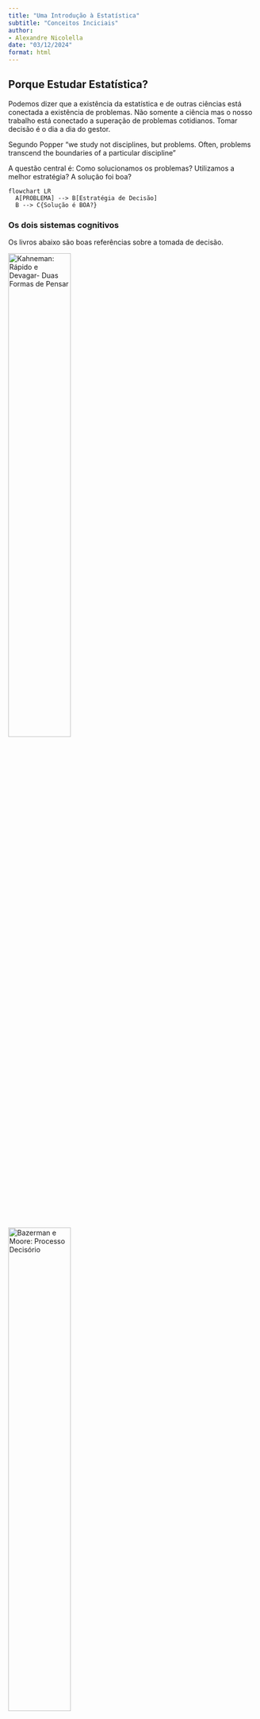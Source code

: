 ```yaml
---
title: "Uma Introdução à Estatística"
subtitle: "Conceitos Inciciais"
author:
- Alexandre Nicolella
date: "03/12/2024"
format: html
---
```


## Porque Estudar Estatística?

Podemos dizer que a existência da estatística e de outras ciências está conectada a existência de problemas. Não somente a ciência mas o nosso trabalho está conectado a superação de problemas cotidianos. Tomar decisão é o dia a dia do gestor.

Segundo Popper "we study not disciplines, but problems. Often, problems transcend the boundaries of a particular discipline"

A questão central é: Como solucionamos os problemas? Utilizamos a melhor estratégia? A solução foi boa?

```mermaid
flowchart LR
  A[PROBLEMA] --> B[Estratégia de Decisão]
  B --> C{Solução é BOA?}
```

### Os dois sistemas cognitivos

Os livros abaixo são boas referências sobre a tomada de decisão.

::: {layout="[30,-40,30]"}
[![Kahneman: Rápido e Devagar- Duas Formas de Pensar](figuras\kahneman.jpg){width="50%"}](https://a.co/d/ilbbxRJ)

[![Bazerman e Moore: Processo Decisório](figuras\bazerman.jpg){width="50%"}](https://a.co/d/iy4MURf)
:::

Existem dois sistemas que utilizamos para tomar decisão. O chamado **Sistema 1** e o chamado **Sistema 2**. Segue uma breve descrição de cada um:

**Sistema 1**:

-   Intuitivo, rápido, automático, sem esforço, implícito e emocional
    -   Pressa,
    -   Falta de tempo,
    -   Problemas menos importante
    -   Mais Falhas/Erros

**Sistema 2**

-   Raciocíonio lento, consciente, esforçado, explícito, lógico
    -   Requer tempo,
    -   Mais recursos
    -   Problemas mais importante
    -   Menos Falhas

Para o Sistema 1 usamos a nossa intuição que chamamos de Heurística. Vejamos um pouco mais sobre esse sistema.

**HEURÍSTICA**

São rotinas inconscientes ou atalhos que o nosso cérebro utiliza para lidar com a complexidade.

-   Modelo/Regras Intuitivas.
-   Próprio do Sistema 1.
-   Apesar de processo sofisticado, são passíveis de falhas. Intuição falha

[**Um Exemplo**]{.underline}

Veja a figura abaixo retirada do livro do Bazerman.Responda rápido.

**Qual delas tem o tampo mais quadrado?**

![Bazerman: Exemplo das mesas](figuras\mesa.jpg){width="80%"}

Se você achou que é a segunda mesa, você está alinhado com a grande maioria. Nesse caso você usou o seu sistema 1

Vamos repitir a pergunta:

**Qual delas tem o tampo mais quadrado?**

Agora use uma régua para medir as mesas. Usamos aqui o sistema 2. Mais tempo e recursos são utlizados. Qual mesa agora você considera mais quadrada? Mudou sua opinião?

Com a régua vemos que as mesas são iguais. Isso mostra que a nossa intuição **FALHA**.

**Tipos de Heurísticas**

-   **Heurística da disponibilidade**: Usamos o que está mais próximo na memória para calcular a probabilidade.

-   **Heurística da representatividade**: Buscamos aquilo que reforça o padrão.

-   **Heurística da hipótese positiva**: Assumimos que uma determinada hipótese é verdadeira e não olhamos o contrafactual.

-   **Heurística do afeto**: Decisão considera o emocional. Seu humor afetam as decisões.

Para contornar os problemas da intuição e seus viéses na tomada de decisão o primeiro passo é compreender que eles existem e estarmos alerta. E para problemas maiores o uso do sistema 2 torna-se relevante.

Uma das principais ferramentas do sistema 2 é a Estatística. Com os avanços computacionais essa ciência tem se destacado como um dos elementos centrais do *data science*. Abaixo a figura resume as diversas áreas de desenvolvimento da análise de dados, obviamente não exaustiva:

![Fluxograma da Análise de Dados](figuras\analisedados.jpg){width="80%"}

Nosso objetivo é explorar nessa seção a análise descritiva. Chamado hoje no *Business Intelligence*, que e uma das áreas do *Data Science*.

## Conceitos Básicos de Estatística

Novamente começamos com um problema e esse definirá a nossa análise. Vejamos alguns problemas que poderiam nos interessar...

::: callout-note
## Problema 1

O prefeito de Ribeirão Preto vai lançar uma política que fornece vouchers de alimentação para mulheres que estão em situação de pobreza.

**Problema**: [Qual o valor que devo reservar ao programa? Quantas mulheres serão atendidas?]{.underline}
:::

::: callout-note
## Problema 2

O TJSP vai lançar um programa para reduzir o tempo médio em processos de feminicídio.

**Problema**: [Qual o tempo médio de um processo de feminicídio?]{.underline}
:::

::: callout-note
## Problema 3

O O governo federal vai lançar um programa para capacitar mulheres que estão fora do mercado de trabalho.

**Problema**: [Quantas mulheres serão alvos dessa política?]{.underline}
:::

### A Variável Aleatória

O problema nos define a população que estou interessado. Vamos seguir, a princípio, com o nosso probelma 1 para definirmos alguns conceitos importantes.

**No problema 1**: me interessa compreender a renda das mulheres que moram em Ribeirão Preto em dado ano. Para ficar simples vamos abreviar o que nos interessa

$$X=\text{Renda das mulheres que moram em Ribeirão Preto em determinado ano}$$ Agora posso utilizar o X no lugar do nome. Olhando para a população e pensando que cada nível de renda pode ser representada por uma cor, teremos a seguinte imagem pouco de como a renda se distribui nessa população:

![Renda pc das mulheres de Ribeirão Preto.](figuras\lego.jpg){width="50%"}

A questão é: quais cores existem e quantas peças de cada cor temos? Para isso usamos um experimento

**EXPERIMENTO ALEATÓRIO**

O experimento em ciências sociais aplicadas em geral está associada a observação sistemática de pessoas, cidades, empresas ou processos. A ideia é:

-   Sortear pessoas e observar a sua caracteristica de forma indefinida e sempre na mesma condição.\
-   Não consigo dizer o que vai sair no próximo sorteio, apenas consigo descrever os resultados possíveis
-   Se repetir o experimento um número grande de vezes uma regularidade aparece.

Se eu conseguir sortear de forma indefinida e na mesma condição as mulheres que moram em Ribeirão Preto e perguntar sobre a sua renda. Eu consigo reorganizar a figura acima da seguinte forma:

![Renda pc das mulheres de Ribeirão Preto.](figuras\lego_org.jpg){width="50%"}

**ESPAÇO AMOSTRAL**

Agora conseguimos organizar os nossos resultados em um lugar chamado espaço amostral. Nele teremos todas as cores (azul, branca, amarela...) que podem acontecer e o número de peças de cada cor (a chance). Em outras palavras teremos todos os possíveis valores de $X$ e suas probabilidades.

**VARIÁVEL ALEATÓRIA**

Quanto representamos esse espaço amostral em formato de números é o que chamamos de Variável Aleatória (V.A.). A V.A. é a combinação de tudo que pode acontecer, ou seja, todas as rendas que existem associadas a probabilidade de cada uma das rendas acontecerem.

Existem dois tipos principais de variáveis aleatórias: discretas e contínuas.

**VARIÁVEIS ALEATÓRIAS DISCRETAS**

É um tipo de variável que conseguimos colocar em lista, seja finita ou infinita $x_1; x_2;...; x_n;...$ e associa-se a cada um dessses valores uma probabilidade $p(x_1); p(x_2);...; p(x_n);...$

Podemos pensar aqui se a pessoa é casada, solteira, divorciada, viúva ou outra condição. Se no processo classificamos como homicídio ou feminicídio, se mora na área urbana ou rural...

Na figura abaixo iremos coletar de 20 processos de homicídio e gostariamos de saber quando é classificado como feminicídio e quanto é classificado como homicídio (p=0,3).

```r
feminicidio <- 0:20

plot(feminicidio,dbinom(feminicidio,size=20,prob=.3),
     type='h',
     main='Distribuição Binomial (n=20, p=0.3)',
     ylab='Probabilidade',
     xlab ='Feminicídio',
     lwd=3)
```

**VARIÁVEIS ALEATÓRIAS CONTÍNUAS**

Por outro lado, uma variável aleatória contínua pode assumir infinito valores dentro de um intervalo específico. Agora temos infinitas possibilidades de resultados para $X$ e agora associamos uma função $f(x)$ que irá descrever o comportamento da probabilidade.

Por exemplo, a altura de uma pessoa, a sua renda, a sua idade, o tempo que demora um processo.

Abaixo temos uma representação de uma distriuição continua da renda das mulheres em Ribeirão Preto, chamada distribuição normal:

```r
rm(list = ls(all.names = TRUE)) #will clear all objects includes hidden objects.
x<-seq(700,1300,1)
fdnorm<-dnorm(x = x, mean = 1000, sd=100)  
fdanorm<-pnorm(q = x, mean = 1000, sd=100)
curve(dnorm(x,1000,100),xlim=c(700,1300),main='',xaxt="n",xlab="Renda pc Mulheres", ylab="f(x)",col="darkblue",cex.axis=0.65, cex.lab=0.8) 
axis(1,at=c(900, 1000, 1100),labels =
       c("-DP(X)","E(x)","DP(x)"),cex.axis=0.65, cex.lab=0.8) 
lines(x=c(1000,1000),y=c(0,fdnorm[x==1000]),lty=2, col="black") 
lines(x=c(1100,1100),y=c(0,fdnorm[x==1100]),lty=2, col="black")
lines(x=c(900,900),y=c(0,fdnorm[x==900]),lty=2, col="black")

```

#### Esperança e Variância

O fomato das distribuições vistas dependem principalmente de dois parâmetros: A esperança que é uma medida de centralidade e a variância que é uma medida de dispersão.

**ESPERANÇA** - $E(X)$

É uma medida de centralidade da variável aleatória. É definida como a média ponderada de todos os possíveis resultados de $X$, onde os pesos são dados pelas probabilidades desses resultados ocorrerem. A esperança de $X$, $E(X)$, é calculada como:

$$E(X) = \sum_{x} x \cdot P(X = x)$$

para variáveis discretas.

$$E(X) = \int_{-\infty}^{\infty} x \cdot f(x)$$,

para variáveis contínuas

**VARIÂNCIA POPULACIONAL** - $Var(X)$

A variância é uma medida que captura como os dados populacionais se dispersão em relação a sua média (ou esperança).

$$Var(X) =\frac{1}{N} \sum_{1}^{N} (X_i-E(X))^2$$ Ou podemos assim representar: $$\text{Var}(X) = E(X^2) - [E(X)]^2$$.

**DESVIO PADRÃO POPULACIONAL** - $DP(X)$

A variãncia é uma medida ao quadrado. Se estamos falando da renda seria uma medida da dispersão ao quadrado, ou seja, em $R\$^{2}$. Para retornar a unidade original usamos o desvio padrão que é:

$$DP(X)=\sqrt{Var(X)}$$

Vejamos o que acontece quando mudamos a esperança e o desvio padrão. No gráfico em azul temos a esperança igual a 10 e devio padrão de 2,5. No gráfico em vermelho temos esperança de 20 e desvio padrão de 10. E no grafico em verde temos esperança de 10 e desvio padrão de 1. Nota-se que quanto menor o desvio padrão mais concentrados são os valores que podem acontecer.

```r
curve(dnorm(x,mean=10,sd=sqrt(2.5)),xlim=c(0,30),ylim=c(0.0,0.4),xaxs="i",yaxs="i",ylab="", col="darkblue") 
par(new=T)
curve(dnorm(x,mean=20,sd=sqrt(10)),xlim=c(0,30),ylim=c(0.0,0.4),xaxs="i",yaxs="i",ylab="", col="darkred") 
par(new=T)
curve(dnorm(x,mean=20,sd=sqrt(1)),xlim=c(0,30),ylim=c(0.0,0.4),xaxs="i",yaxs="i",ylab="", col="darkgreen") 

```

### Variáveis Aleatórias Bidimensionais

Muito provavelmente nos interessa observar mais de uma característica de um experimento. Por exemplo, não somente a renda das mulheres em Ribeirão Preto nos interessa, mas o seu consumo alimentar também julgamos importante para o projeto.

Portanto, queremos observar duas características de forma simultânea das mulheres: sua renda e seu consumo alimentar. Ou seja, duas características simultaneamente do mesmo experimento $\epsilon$ que foi observar as mulheres no município.

Apesar de termos coletados duas informações, temos na realidade três informações. A informação da renda, a informação do consumo alimentar e a informação de como renda e consumo alimentar interagem.

**VISUALIZAÇÃO GRÁFICA**

Vejamos agora um exemplo de variável aleaória bidimensional:

**Normal Bivariada**:

Abaixo tem-se uma variável aleatória $(X,Y)$ com distribuição normal bivariada com a esperança de $X$ igual a 1, de $Y$ igual a 0, o desvio-padrões iguais a 3 e 2 respectivamente. Aqui consideremaos a correlação de 1 (veremos mais a frente esse conceito)

```r
library(mnormt)

#Para tornar reproduzível
set.seed(0)

#cCriando a normal bivariada
x     <- seq(-3, 3, 0.1) 
y     <- seq(-3, 3, 0.1)
mu    <- c(1, 0)
sigma <- matrix(c(3, 1, 1, 2), nrow=2)
f     <- function(x, y) dmnorm(cbind(x, y), mu, sigma)
z     <- outer(x, y, f)

#Criando um gráfico de superfície
persp(x, y, z, theta=-30, phi=25, expand=0.6, ticktype='detailed')
```

Surge aqui um conceito importante que tenta medir como as características da população se relacionam - uma medida do relacionamento. Assim:

[O que acontece com o consumo de alimentos quando a renda das mulheres sobem?]{.underline}

#### Covariância e Correlação

Duas medidas que tentam mensurar o "grau de associação" linear entre X e Y são:

**COVARIÂNCIA**

$$Cov(X,Y)=E[(X-E(X))(Y-E(Y))]= E(X.Y)-E(X).E(Y)$$

Ela mede a variabilidade conjunta de uma variável aleátoria multidimensional. Como no caso da variância, ela sofre do efeito das escalas de medidas. Para corrigir dividimos pelos desvios padrões. Surge dessa maneira a medida de correlação.

**CORRELAÇÃO**

$$\rho_{X,Y}=\frac{E[(X-E(X))(Y-E(Y))]}{\sqrt{Var(X)Var(Y)}}=\frac{Cov(X,Y)}{DP(X).DP(Y)}$$

::: callout-warning
## Correlação

A correlação mede o **GRAU DE ASSOCIAÇÃO LINEAR**. Associações não lineares não são capturadas pela correlação.
:::

::: callout-note
## Lendo a Correlação

A correlação $\rho_{X,Y}$ varia de -1 até 1. Sendo que:

$\rho$ próximo a 1 e -1 indicam alto grau de linearidade e $\rho$ próximo a 0 indica ausência de relação linear - mas não diz nada sobre relações não-lineares.
:::

**VISUALIZAÇÃO GRÁFICA**

Veja no gráfico abaixo que a variável 4 e 5 possuem correlação perfeita, igual a -1. E as variáveis 3 e 1 não possuem grau de associação linear, correlação próxima a 0.

```r
library(psych)
data <- data.frame( var1 = 1:100 + rnorm(100,sd=20), v2 = 1:100 + rnorm(100,sd=27), v3 = rep(1, 100) + rnorm(100, sd = 1)) 
data$v4 = data$var1 ** 2 
data$v5 = -(data$var1 ** 2) 
pairs.panels(data)
```

## Conceitos Básicos Inferência Estatística

Dado a nossa pergunta ou problema, gostariamos de saber as carcateística de uma população.

Entretantom um processo de levantamento de informações é em geral caro e em muitas situações é destrutivo. Em ciências sociais estamos interessados em características de pessoas, empresas, municípios, estados, países etc. Não é destrutivo mas é uma coleta cara. Por exemplo, o Censo demográfico de 2010 custou R\$ 1,3 bilhões, ou aproximadamente R\$ 2,2 bi em reais de 2020. O valor é de aproximadamente R\$ 35,00 por domicílio.

Dessa forma nosso objetivo aqui é:

::: callout-note
## Objetivo

A partir de uma amostra da população realizar inferência sobre toda a população
:::

### Exemplos do príncipio no dia a dia

Pense nessas situações:

-   Para medir a glicose muitos pacientes usam uma gota de sangue e um pequeno aparelho. A partir dele sabem quanto tem no corpo todo, basta uma gota para termos boa certeza de quanto é taxa de glicose!
-   Para saber se a quantidade de sal está adequada em uma grande panela de arroz, basta uma pequena colher de chá para termos uma boa certeza!
-   Abacaxis às vezes são vendidos em caminhões na rua. Quando paramos provamos e são doces. Compramos 4 por 10. Qual a certeza que esses que vc está levando estejam também doces? É diferente das situações anteriores?

Com certeza vc deve ter pensado que essas situações tem grau de certeza variáveis. A diferença está em quão homogênea é a característica na população, o sal no arroz e a glicose no sangue devem ser muito bem distribuidas, ou seja, bem homogêneas. Já a doçura no abacaxi deve ter distribuição maior e provar apenas um abacaxi não nos dá uma ideia do todo.

Esse é um erro muito comum, a partir de uma ou poucas observações dizer que o todo se comporta da mesma maneira, esse erro se agrava quando maior é a heterogeneidade!!!

### População, Amostra, Parâmetros e Estimadores

### População e amostra

```mermaid
flowchart LR
  A[POPULAÇÃO] --> B[Totalidade das observações sob Investigação]
  A --> C[AMOSTRA]
  C --> D[Subconjunto da População]
```

A definição da população depende da pergunta de pesquisa ou análise. Se queremos saber qual o salário médio dos empregados do setor industrial no estado de São Paulo para determinado ano, nossa população são todos os funcionários das indústrias instaladas no estado de São Paulo para esse ano. Se queremos os determinantes do desempenho escolar dos alunos do ensino fundamental no Brasil em 2019, nossa população será esse grupo de alunos nesse ano. Se quisermos avaliar o gasto municipal no ano anterior as eleições no Brasil, temos nossa população formada pelos municípios para o ano de análise.

::: callout-tip
## População

Quem define a população é o objetivo do seu trabalho!! Ou seja, seu problema de pesquisa
:::

### Amostragem Aleatória Simples

Existem várias maneiras de fazer uma análise aleatória, uma delas é a simples. Vejamos primeiro um processo de amostragem não aleatório e que possui tendenciosidade. A figura abaixo mostra esse processo\[\^7\]:

![Um processo de amostragem viesádo. Fonte:Data Basecamp](figuras\bias.jpg){width="50%"}

Observa-se que existe uma supervalorização do vermelho e uma subvalorização do azul. Chegariamos a conclusão, caso isso fosse uma pesquisa eleitoral, que o candidato vermelho, segunda amostra teria mais chance de ganhar e o azul quase nenhuma chance. O que não condiz com a população. Dizemos que temos uma amostra viesada ou tendenciosa.

Um processo de amostragem aleatório requer que as características presentes na população estejam presentes na amostras e estejam balanceadas, ou seja, que a sua leitura represente bem o todo.

## Estatística e Parâmetro

```mermaid
flowchart LR
  A[PARÂMETRO] --> B[Medida que descreve uma característica da população]
```

Os parâmetros definem as características de uma população. Qual a renda média da população, qual o desemprego médio da população, qual o desempenho médio educacional, qual a expectativa de vida média na população etc. São características que em geral não observamos.

Uma pergunta, qual o tempo médio que demora um processo de feminicídio? Perceba que mesmo características da população que conhecemos são de difíceis de conhecermos. Temos que nos valer de uma parte e tentar estimar o que seriam os valores dessas características.

```mermaid
flowchart LR
  A[ESTATÍSTICA] --> B[Medida que descreve uma característica da amostra]
```

Sejam $x_1, x_2,..., x_{n}$ os valores medidos a cada para cada medição de $X$. Podemos definir uma estatística como:

$$ t= H (x_1, x_2, ..., x_{n})$$

Alguns exemplos de T:

$$ \text{Média}: \ \overline{x}=\frac{\sum_{i=1}^{n} x_i}{n}$$

$$ \text{Variância:} \ s^{2}= \frac{1}{n-1} \sum_{i=1}^{n} (x_i - \overline{x})^{2} $$

$$ x_{(1)}: Min\{x_1, ..., x_n\}$$


Vejamos a tabela abaixo que já faz uma primeira associação entre estatística e parâmetro:

| Parâmetro      |                   | Estatística    |                    |
|----------------|-------------------|----------------|--------------------|
| Esperança      | $E(X)=\mu$        | $\bar{X}$      | Média              |
| Variância Pop. | $Var(X)=\sigma^2$ | $S^2;\sigma^2$ | Variância Amostral |
| Mediana Pop.   | Md                | md             | Mediana Amostral   |
| Proporção Pop. | p                 | $\hat{p}$      | Proporção Amostral |

[Tabela 1 - Parâmetros populacionais e as Estatísticas associadas]{caption="TRUE"}

Como regra geral, os parâmetros são representados por letras gregas e as estatística com letras do nosso alfabeto (latino) ou letra grega com com chapéu para indicar que é uma estatística.


**ESTIMADORES**
Um estimador é uma estatística calculada a partir da amostra que é usada para estimar um parâmetro desconhecido da população. Nos permitem fazer inferências sobre os parâmetros com base nos dados amostrais. Por exemplo, a média amostral é um estimador da média populacional, e a proporção amostral é um estimador da proporção populacional.




## Teste de Hipotese (Parâmetros).

Algumas vezes gostariamos de testar se uma teoria é verossímil com a realidade ou mesmo testar teorias diferentes e verificar qual seria a mais plausível com base na realidade. 

Dessa forma, gostariamos de testar se uma \textit{hipótese} sobre a população é mais plausível, ou seja, se os dados amostrais trazem evidências que apoiam ou não essa hipótese. Por exemplo:

- Verificar se um determinado medicamento não tem efeito sobre a mortalidade causada por um determinado virus ou se possui efeito. 
- Verificar se a quantidade de gordura anunciado pelo fabricante de um produto realmente está correta ou é maior. 
- Se a afirmativa de um canditado de que possui a maioria dos votos é verdadeira ou é menor. 
- Verificar se as rendas entre duas comunidades são as mesmas para podermos lançar uma política de apoio
- Verifcar se uma política do aumento do recurso as empresas não afeta falência ou se tem efeito.
- se o tempo médio de encaminhamento e deferimento de medida protetiva de urgência é menor do que 48 horas em casos de violência doméstica e familiar contra a mulher.


Aqui faremos algo muito parecido a presunção de inocência, assumimos que a pessoa ou empresa é "inocente". 

- O medicamento não tem efeito, 
- O teor de gordura está certo, 
- O candidato tem maioria, 
- As comunidades possuem a mesma renda, 
- O recurso financeiro não afeta o número de falências
- O deferimento ocorre em até 48h. 

::: {.callout-note title="A Intuição"}
Partimos da premissa de que a hipótese inicial é a correta e tentamos verificar com os fatos (dados amostrais) se essa hipótese colocada é verossímil. 
:::




### Construíndo a Hipótese Nula

Imaginemos o seguinte caso. Um estudo sobre a eficiência do Judiciário sugere que a duração média de um determinado tipo de processo na Justiça Federal é de **600 dias**. No entanto, advogados e operadores do direito argumentam que, na prática, esse tempo pode ser maior devido a atrasos processuais e recursos frequentes. A questão é: a estimativa oficial está correta ou os operadores do direito têm razão?  

Dessa forma, temos duas hipóteses distintas: 

- A primeira afirma que o tempo médio de duração do processo, $\mu$, é de **600 dias**, 
- A segunda sugere que a duração real é superior a **600 dias**.  

Vamos assumir que a estimativa oficial está correta até que se prove o contrário, e chamaremos essa afirmativa de **hipótese nula** ($H_0$):  

$$H_0: \quad \mu = 600 \text{ dias}$$

Já a hipótese alternativa ($H_1$), que representa a teoria concorrente dos operadores do direito, sugere que a média real de duração do processo é maior:  

$$ H_1: \quad \mu > 600 \text{ dias}$$

Nosso problema, então, é decidir se devemos **aceitar ou rejeitar a hipótese nula** $H_0$ — de que o tempo médio é de **600 dias** — em favor da hipótese alternativa $H_1$, que afirma que os processos, na realidade, levam **mais tempo** para serem concluídos.  

Juntas:  
$$H_0: \quad \mu = 600$$
$$H_1: \quad \mu > 600$$

Esse modelo pode ser aplicado utilizando dados reais de processos judiciais para verificar se a alegação dos operadores do direito se sustenta estatisticamente.


### O Teste Estatístico

*Qual dessas duas hipóteses é mais plausível?*

Para isso devemos nos valer de um processo de amostragem, onde faremos $n$ medições do tempo médio dos processos (que chamaremos de X), $X_1, X_2, ..., X_n$, e obteremos os valores em dias do tempo médio de cada processo amostrado $x_1, x_2,...x_n$. 

Com base na amostra devemos realizar algum tipo de cálculo que nos permite inferir se rejeitamos ou não $H_0$, se é plausível ou não a hipótese colocada. Isso é o que chamamos de teste estatístico: 


 $$T = h(X_1,X_2, . . .,X_n)$$


Decidindo qual o $T$ utilizar - a função $h$ que será aplicado aos valores da amostra - devemos compreender qual é a distribuição dessa estatística sob a condição de que a hipótese $H_0$ for a verdadeira. 

::: {.callout-note title="A Intuição"}
Queremos aqui saber se a amostra tivesse sido extraída de contratos com esperança do tempo de duração , $\mathbb{E(X)}$, de 600 dias, quais seriam os valores típicos para a distribuição do estimador T? Dessa forma, podemos comparar esses valores típicos com o que obtivemos no processo de amostragem.
:::


Vejamos no nosso exemplo, gostariamos de verificar a hipótese de que a esperança do tempo médio, $\mu$ é de 600 dias. Como já vimos uma boa alternativa de teste estatístico poderia ser a média, $\bar{X}$. Assim o teste estatístico seria:

$$\bar{X} = \frac{\sum_i^n(X_i)}{n}$$

Com base na amostra observada $x_1, x_2, ..., x_3$ poderiamos obter a estimativa do tempo médio, ou seja, $\bar{x}$. Como saber se essa média calculada nos traz mais evidência a favor de $H_0$ ou $H_1$? Veja a Figura abaixo para pensarmos no problema. 

A figura considera o estimador $\bar{X}$. A esquerda temos os valores do estimador que atestam que a hipótese $H_0$ é a mais plausível, quando mais próxima a estimativa de 600 maior evidência que $H_0$ é verdadeira. Ao caminhar para a direita, os valores do estimador se distanciam de 600, e mais evidência de que $H_0$ não é plausível. 

Dessa forma, precisamos de um ponto no qual (interrogação na figura) onde valores menores do estimador são favoráveis a hipótese nula e valores maiores são mais favoráveis a hipótese alternativa. Por exemplo, se no nosso processo de amostragem obtivemos a estimativa de $\bar{x}=700$, isso é mais favorável a $H_0$ ou $H_1$?

<center>
![Teste de Hipótese - intuição  \label{testehipo1}](figuras\testehipot1.png){
width=80% }

</center>



Para saber qual seriam os valores típicos do estimador $\bar{X}$ sob $H_0$ imagine que a população $X$ seja $N(600,100^2)$, ou seja, tem esperança 600 e desvio padrão populacional de 100. Essa é a afirmação da Justiça Federal, ou seja, nosso $H_0$. 

Já sabemos que um processo de amostragem cada uma das $n$ medições $X_1, X_2, ...,X_n$ possuem a mesma distribuição de $X$. E também sabemos por definição que o estimador $\bar{X}$ terá uma distribuição:

$$N(600,\frac{100^2}{n})$$. 

Supondo que retiramos uma amostra de 25 processos, logo os valores típicos do estimador sob $H_0$ são $N(600,\frac{100^2}{25})$. Vejamos abaixo a simulação do estimador $\bar{X}$, os valores típicos para esse caso,  e onde se encontra o valor de 700. 


```r
x<-seq(500,700,0.1) 
fdnorm<-dnorm(x = x, mean = 600, sd=20)   
regiao=seq(560,640,0.01)
cord.x <- c(min(regiao),regiao,max(regiao))
cord.y <- c(0,dnorm(regiao,mean=600, sd=20),0) 
curve(dnorm(x,600,20),xlim=c(500,700),xlab=expression(bar(x)),type="l",
      col="steelblue4",lwd=2, ylab=expression(paste("f(", bar(x),
      ")")),xaxt="n",cex.axis=0.65, cex.lab=0.8 ) 
axis(1,at=c(500,540,560,580, 600, 620, 640,660, 700),labels =
       c(500,540,560,580, 600, 620, 640,660, 700),cex.axis=0.7, cex.lab=0.8) 
polygon(cord.x,cord.y,col='lightgray')
abline(v=600, col="steelblue4", lty=2, lwd=2)
text(602, 0.001, expression(mu))

```

No centro temos a $E(\bar{X})=\mu=600$. Observamos que para o tamanho amostral que retiramos e sob $H_0$ os valores típicos oscilam mais ou menos entre 560 e 640 - dois desvios padrão para cima e para baixo (lembrem-se que nesse intervalo temos mais de 95\% das observaçoes). 

Quanto retiramos a amostra e calculamos o valor da média obtivemos $\bar{x}=700$. Observe no gráfico acima onde está o valor de 700, muita a frente e notamos claramente que a probabilidade de obtermos esse valor de média com uma amostra retirada da população $N(600,100^2)$, é praticamente 0. 

Portanto, existem evidências de que essa amostra não veio de uma população conforme descrita pela Justiça Federal e sim de processos com tempo médio (esperança) maior do que 600. Portanto, dizemos que rejeitamos $H_0$.




### Erro Tipo I (EI) e Erro Tipo II (EII)

Aqui precisamos distinguir duas ideias, a primeiro é a existência da verdadeira população e a segunda é o que achamos ser a verdadeira população com base na análise que fizemos. Aqui surge o que chamamos de erro estatístico. Não temos como fugir dele, somente controlá-lo. Vejamos a tabela abaixo que resume as possibilidades:


::: {#tab-erro}
| A Decisão          | ($H_0$) é verdadeiro  | ($H_1$) é verdadeiro  |
|--------------------|----------------------|----------------------|
| Rejeitar ($H_0$)  | Erro Tipo I (EI)      | Correto              |
| Não Rejeitar ($H_0$) | Correto            | Erro Tipo II (EII)   |

Table: Tipos de Erros em Estatística, EI e EII.
:::


Observe que a nossa decisão pode incorrer em dois erros diversos.  

::: {.callout-note title="Erro Tipo I e Erro Tipo II"}
**Erro Tipo I e Erro Tipo II**

*Erro Tipo I (EI)*:  ocorre quando "indevidamente" rejeitamemos $H_0$. Nesse caso $H_0$ era verdadeira e rejeitamos.\\

*Erro Tipo II (EII)*: ocorre quando "indevidamente" não rejeitamos $H_0$. Nesse caso não rejeitamos $H_0$ e na verdade $H_1$ é verdadeira.  
:::

O primeiro erro é o chamado na literatura médica de falso negativo, ou seja, classifica a pessoa não portadora da doença (negativa) e na verdade ela possui. 

O segundo tipo é o falso positivo, onde classifica-se a pessoa com a doença quando na realidade ela não possui.

Nosso desafio agora é estabelecer um critério de decisão, o ponto a partir do qual dizemos que $H_0$ não parece mais provável (Figura Teste de Hipótese - Intuição). Essa chamaremos de região crítica ou de rejeição. 

- EI $(\alpha)$- Dizer que o tempo médio é maior que 600, quando na realizadade ela é de 600.
- EII $(\beta)$- Dizer que tempo médio é de 600 quando na realidade ela é maior do que 600. 



Vamos retomar o nosso exemplo. Foi retirada uma amostra de $n=25$ processos e por definição a distribuição de $\bar{X}$ sob $H_0$ será $N(600,\frac{100^2}{25})$.  A hipótese a ser testada será: 

$$H_0: \qquad \mu=600$$
$$H_1: \qquad \mu>600$$

Uma maneira de acharmos o valor a partir do qual teremos a região crítica ou de rejeição, seria controlar o Erro Tipo I $(\alpha)$. Podemos dizer que gostariamos de cometer o Erro Tipo I em apenas 5\% dos casos. 

::: {.callout-note title="Erro Estatístico"}
A chance de retirarmos um amostra e o valor da estimativa ser maior que o valor de decisão é de 5\% dos casos, os outros 95\% sempre cairão na área de aceitação.  
:::


$$P(Z_{\bar{X}} \geq z_c|H_0)=0.05= \alpha$$
Olhando a tabela temos:

$$P(Z_{\bar{X}} \geq 1.65|H_0)=0.05= \alpha$$
$$z_c =\frac{\bar{X}+600}{100/5}$$
$$1.65 = \frac{\bar{X}+600}{20}$$
$$\bar{X}=600+1.65*20=633$$

Portanto,

$$P(\bar{X}\geq 633|H_0)=0.05= \alpha$$

::: {.callout-note title="Tabela Normal" appearance="simple" collapse="true"}
<center>
![Tabela da Norma Padrão  \label{normal_z}](figuras\normal.png){
width=80% }

</center>
:::

Logo, temos agora uma regra de decisão que tenta controlar o Erro Tipo I. A nossa regra de decisão agora é rejeitar $H_0$ toda vez que o valor calculado da estimativa de $\bar{X}$ for maior do que 633 e aceitar quando for menor. Assim nossa região crítica será:

$$RC =\{\bar{x} \in \mathbb{R} | \bar{x} \geq 633\}$$

Isso implica que a probabilidade de rejeitarmos $H_0$ (de que o tempomédio não é de 600), e na verdade ela ser de 600 é de 5\%. 

Vejamos o gráfico:


```r
x<-seq(500,700,0.1) 
fdnorm<-dnorm(x = x, mean = 600, sd=20)  
fdnorm1<-dnorm(x = x, mean = 660, sd=20)
regiao=seq(633,700,0.01)
cord.x <- c(min(regiao),regiao,max(regiao))
cord.y <- c(0,dnorm(regiao,mean=600, sd=20),0) 
curve(dnorm(x,600,20),xlim=c(500,700),xlab=expression(bar(x)),type="l",
      col="steelblue4",lwd=2, ylab=expression(paste("f(", bar(x),
      ")")),xaxt="n",cex.axis=0.65, cex.lab=0.8 ) 
axis(1,at=c(500,540,560,580, 600, 620, 633,660, 700),labels =
       c(500,540,560,580, 600, 620, 633,660, 700),cex.axis=0.7, cex.lab=0.8) 
polygon(cord.x,cord.y,col='wheat4')
abline(v=633, col="steelblue4", lty=2, lwd=2)
text(600, 0.001, expression(mu))
text(660, 0.005, expression(paste("EI=", alpha, "=0.05")))

```

Em cinza tem-se a região crítica descrita acima. Logo todos os valores calculados de $\bar{X}$ que cairem acima de 633, dizemos que rejeitamos $H_0$. Entretanto, percebam que poderiam fazer parte desta distribuição, apesar da chance ser pequena, 5\%. 

Como não sabemos a distribuição sob $H_1$ não conseguimos calcular a probabilidade de não rejeitar $H_0$ e na verdade ela pertencer a distribuição de $H_1$. 


### Procedimento Geral do Teste de Hipótese 

#### Teste para um parâmetro populacional

Temos interesse em uma característica da população. Como vimos por exemplo, o tempo médio de um processo $X$, ou mais especificamente na sua esperança $E(X)=\mu$. Contruímos o teste sobre o parâmetro, podendo ser unicaudal ou bicaudal.

**Hipótese Bicaudal**: 

O teste bilateral ou bicaudal podemos observar valores maiores ou menores em relação a hipótese nula. Assim não temos nenhum conhecimento que nos permita dizer que podemos ter valores somente maiores ou somente menores. Temos a seguinte formulação geral:

$$H_0: \qquad \theta=\theta_0$$

$$H_1: \qquad \theta \neq \theta_0$$

**Nível de significância**

Retomando o nosso exemplo, ao rejeitarmos $H_0$ podemos cometer o erro de dizer que o tempo médio é maior que 600 dias, mas na realidade o tempo era efetivamente 600 dias.

Tentamos controlar esse tipo de erro que é o nosso Erro Tipo I (EI). Temos que definir qual seria o tamanho desse erro, 10\%, 5\%, 1\% etc. Esse percentual é o que chamamos de nível de significância. Quem define esse tamanho é o pesquisador e em geral, em ciência sociais, utilizamos os níveis acima. 

::: {.callout-note title="Nível de Signficãncia"}
**Nível de Significância**:É a probabilidade máxima aceitável de cometer o erro tipo I e chamamos de $\alpha$, sendo um valor entre $0<\alpha<1$
:::

Dessa forma, faremos o teste de hipótese para o parâmetro $\theta$ ao nível de significância de $\alpha$. No nosso caso dizemos que iremos testar se o tempo médio dos processos é de 600,  $H_0: \mu=600$, ao nível de 5\% de significância.


**Valor Crítico e Região Crítica**   

Com base no nível de significância conseguiremos estabelecer qual é o valor crítico e qual seria a região de rejeição. Para o nosso caso encontramos o valor crítico de 633 e a nossa região foi estabelecida como $RC =\{\bar{x} \in R | \bar{x} \geq 633\}$. Conforme calculamos anteiormente. 

Assim, de forma geral tem-se:

$$RC =\{T \in C| H_0\}$$
$$P(T \in C|H_0)\leq\alpha$$


::: {.callout-warning title="Teste Unilateral e Bilateral"}
A região critica depende do teste estatístico escolhido e se a hipótese é unilateral, ou seja, apenas de um lado da distribuição ou bilateral, os dois lados da distribuição. No caso unilateral utilizamos o nível de siginifcância, $\alpha$, todo de um lado apenas. Se for o teste bilateral dividimos o nível de significância, ou seja, utilizamos$\alpha /2$, metade para cada lado.
:::



**O Teste de Hipótese**

Fazemos nosso processo de amostragem e obtemos o valor do teste estatístico. Se o valor do teste ficar fora da região crítica dizemos que não rejeitamos $H_0$. Para o nosso caso, que não existe evidências de que o tempo médio dos processos é maior do 600 dias.

Caso o teste estatítico produza uma estimativa na região crítica, rejeitamos $H_0$, há evidências de que o tempo médio é maior do que aquela postulada pela Justiça Federal.



### Os Cinco passos para a contrução do teste de hipótese


- Estabeleça as hipótese nula $H_0$ e a hipótese alternativa $H_1$
- Defina qual estimador do parâmetro populacional $\theta$ que será usado para testar $H_0$: média, desvio padrão amostral, proporção amostral etc
- Defina o nível de significância - $\alpha$ e estabeleça qual o valor e a região crítica.
- Calcule a estimativa do teste estatístico.
- Se não pertencer a Região Crítica não rejeitamos $H_0$, caso contrário rejeitamos a hipótese nula $H_0$.



### Introdução ao Teste de Hipótese de Duas Populações (de Médias)

O teste de hipótese é uma técnica estatística fundamental usada para tomar decisões baseadas em evidências amostrais. O teste de hipótese de duas populações é aplicado quando queremos comparar as médias de duas populações distintas e determinar se existe uma diferença estatisticamente significativa entre elas. Vamos explorar os principais conceitos deste teste:

**Formulação das Hipóteses**

No teste de hipótese de duas populações, formulamos duas hipóteses:

- **Hipótese Nula ($H_0$)**: Esta é a hipótese inicial que assume que não há diferença entre as médias das duas populações. Geralmente, é representada como 

$$H_0: \mu_1 = \mu_2$$, 

onde $\mu_1$ e $\mu_2$ são as médias das duas populações.

- **Hipótese Alternativa ($H_a$ ou $H_1$)**: Esta é a hipótese que queremos testar, indicando que há uma diferença significativa entre as médias das duas populações. Pode ser definida como: 
$$H_a: \mu_1 > \mu_2$$ 
ou 
$$H_a: \mu_1 < \mu_2$$ 
ou 

$$H_a: \mu_1 \neq \mu_2$$.

**Estatística do Teste**

O teste de hipótese de duas populações geralmente envolve o cálculo de uma estatística de teste específica para comparar as médias das amostras das duas populações. Uma das estatísticas comuns é o teste t de Student, especialmente quando as variâncias populacionais são desconhecidas e podem ser diferentes entre as populações.

**Decisão do Teste**

Após calcular a estatística de teste, comparamos o valor observado da estatística com um valor crítico ou calculamos um valor p associado. O valor p é a probabilidade de obter uma estatística de teste tão extrema quanto a observada, assumindo que a hipótese nula seja verdadeira. Com base no valor p (geralmente comparado com um nível de significância pré-definido, como 0,05), tomamos uma decisão de rejeitar ou não rejeitar a hipótese nula.

**Conclusão do Teste**

A conclusão do teste de hipótese de duas populações nos permite determinar se há evidências estatísticas suficientes para rejeitar a hipótese nula em favor da hipótese alternativa. Essa decisão tem implicações importantes em áreas como pesquisa científica, análise de dados e tomada de decisões em negócios e saúde.



### Aplicação Teste de Hipótese

**Diferença de Médias**

Vamos testar a hipótese de que as taxas de feminicídio são iguais entre as regiões norte, nordeste e centro oeste e as regiões sul e sudeste. Vamos permitir que as variâncias sejam diferentes entre as duas regiões

$$H_0: \mu_{N-NE-CO} = \mu_{S-SD}$$ $$H_1: \mu_{N-NE-CO} \neq \mu_{S-SD}$$

```r
#carregando o pacote para ler arquivos em excel
load("C:/Users/Alexandre_Nicolella/Aulas/FEA-RP/Jurimetria/jurimetria/final_fem_22.Rdata")
t.test(feminic_tx~N_NE_CO, data=final_fem_22) 
```

O teste mostra que não rejeitamos a hipótese nula de que as duas regiões possuem a mesma média de taxa de feminicídio.

Vejamos agora a renda per capita:

```r
t.test(rendapc~N_NE_CO, data=final_fem_22) 
```

Observa-se que rejeita-se a hipótese nula, e há evidências de que a média da renda per capita entre as duas regiões são diferentes.


**Teste sobre o Parâmetro**

Vamos testar se a média da taxa de feminicídio nos estados brasileiros é igual a 2 assassinatos por 100 mil mulheres. Conforme anunciado por um portal de notícias.

$$H_0: \mu = 2$$ 
$$H_1:\mu \neq 2 $$

```r
t.test(final_fem_22$feminic_tx, mu=2) 
```
Podemos testar também a seguinte hipótese: 

$$H_0: \mu = 2$$ 
$$H_1:\mu < 2 $$
```r
t.test(final_fem_22$feminic_tx, mu = 2, alternative = "less")

#Esse aqui é para a direita
t.test(final_fem_22$feminic_tx, mu = 2, alternative = "greater")
```
